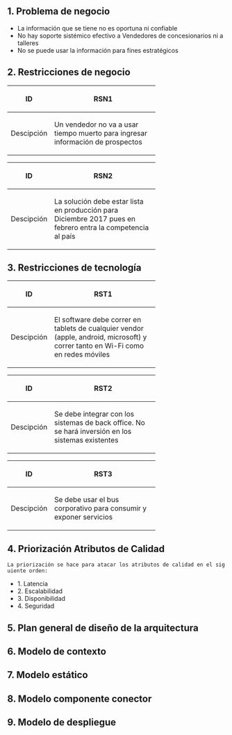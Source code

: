 ==1. Problema de negocio ==

* La información que se tiene no es oportuna ni confiable
* No hay soporte sistémico efectivo a Vendedores de concesionarios ni a talleres
* No se puede usar la información para fines estratégicos


==2. Restricciones de negocio ==

{| 
!width="50"|ID
!width="225"|RSN1
|-
| Descipción
| Un vendedor no va a usar tiempo muerto para ingresar información de prospectos 
|}

{| 
!width="50"|ID
!width="225"|RSN2
|-
| Descipción
| La solución debe estar lista en producción para Diciembre 2017 pues en febrero entra la competencia al país
|}



==3. Restricciones de tecnología==

{| 
!width="50"|ID
!width="225"|RST1
|-
| Descipción
| El software debe correr en tablets de cualquier vendor (apple, android, microsoft) y correr tanto en Wi-Fi como en redes móviles
|}

{| 
!width="50"|ID
!width="225"|RST2
|-
| Descipción
| Se debe integrar con los sistemas de back office. No se hará inversión en los sistemas existentes
|}

{| 
!width="50"|ID
!width="225"|RST3
|-
| Descipción
| Se debe usar el bus corporativo para consumir y exponer servicios
|}

==4. Priorización Atributos de Calidad ==

 La priorización se hace para atacar los atributos de calidad en el siguiente orden:
* 1. Latencia
* 2. Escalabilidad
* 3. Disponibilidad
* 4. Seguridad

==5. Plan general de diseño de la arquitectura ==
==6. Modelo de contexto ==
==7. Modelo estático ==
==8. Modelo componente conector ==
==9. Modelo de despliegue ==

